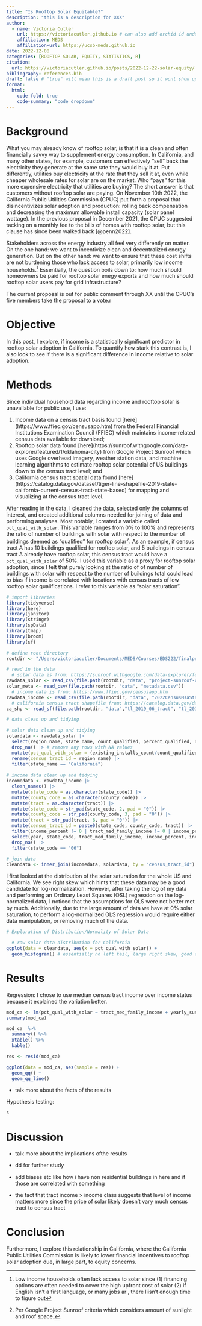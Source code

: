```yaml
---
title: "Is Rooftop Solar Equitable?"
description: "this is a description for XXX"
author:
  - name: Victoria Cutler
    url: https://victoriacutler.github.io # can also add orchid id under here
    affiliation: MEDS 
    affiliation-url: https://ucsb-meds.github.io
date: 2022-12-08
categories: [ROOFTOP SOLAR, EQUITY, STATISTICS, R]
citation:
  url: https://victoriacutler.github.io/posts/2022-12-22-solar-equity/
bibliography: references.bib
draft: false # "true" will mean this is a draft post so it wont show up on my site
format:
  html:
    code-fold: true
    code-summary: "code dropdown"
---
```


# Background

What you may already know of rooftop solar, is that it is a clean and often financially savvy way to supplement energy consumption. In California, and many other states, for example, customers can effectively "sell" back the electricity they generate at the same rate they would buy it at. Put differently, utilities buy electricity at the rate that they sell it at, even while cheaper wholesale rates for solar are on the market. Who "pays" for this more expensive electricity that utilities are buying? The short answer is that customers without rooftop solar are paying. On November 10th 2022, the California Public Utilities Commission (CPUC) put forth a proposal that disincentivizes solar adoption and production: rolling back compensation and decreasing the maximum allowable install capacity (solar panel wattage). In the previous proposal in December 2021, the CPUC suggested tacking on a monthly fee to the bills of homes with rooftop solar, but this clause has since been walked back [@penn2022].

Stakeholders across the energy industry all feel very differently on matter. On the one hand: we want to incentivize clean and decentralized energy generation. But on the other hand: we want to ensure that these cost shifts are not burdening those who lack access to solar, primarily low income households.[^1] Essentially, the question boils down to: how much should homeowners be paid for rooftop solar enegy exports and how much should rooftop solar users pay for grid infrastructure?

[^1]: Low income households often lack access to solar since (1) financing options are often needed to cover the high upfront cost of solar (2) if English isn't a first language, or many jobs ar , there liisn't enough time to figure out

The current proposal is out for public comment through XX until the CPUC's five members take the proposal to a vote.r

# Objective

In this post, I explore, if income is a statistically significant predictor in rooftop solar adoption in California. To quantify how stark this contrast is, I also look to see if there is a significant difference in income relative to solar adoption.

# Methods

Since individual household data regarding income and rooftop solar is unavailable for public use, I use:

1.  Income data on a census tract basis found \[here\](https://www.ffiec.gov/censusapp.htm) from the Federal Financial Institutions Examination Council (FFIEC) which maintains income-related census data available for download;
2.  Rooftop solar data found \[here\](https://sunroof.withgoogle.com/data-explorer/featured/1/oklahoma-city) from Google Project Sunroof which uses Google overhead imagery, weather station data, and machine learning algorithms to estimate rooftop solar potential of US buildings down to the census tract level; and
3.  California census tract spatial data found \[here\] (https://catalog.data.gov/dataset/tiger-line-shapefile-2019-state-california-current-census-tract-state-based) for mapping and visualizing at the census tract level.

After reading in the data, I cleaned the data, selected only the columns of interest, and created additional columns needed for joining of data and performing analyses. Most notably, I created a variable called `pct_qual_with_solar`. This variable ranges from 0% to 100% and represents the ratio of number of buildings with solar with respect to the number of buildings deemed as "qualified" for rooftop solar[^2]. As an example, if census tract A has 10 buildings qualified for rooftop solar, and 5 buildings in census tract A already have rooftop solar, this census tract would have a `pct_qual_with_solar` of 50%. I used this variable as a proxy for rooftop solar adoption, since I felt that purely looking at the ratio of of number of buildings with solar with respect to the number of buildings total could lead to bias if income is correlated with locations with census tracts of low rooftop solar qualifications. I refer to this variable as "solar saturation".

[^2]: Per Google Project Sunroof criteria which considers amount of sunlight and roof space.

```r
# import libraries 
library(tidyverse)
library(here)
library(janitor)
library(stringr)
library(spData)
library(tmap)
library(broom)
library(sf)

# define root directory
rootdir <- "/Users/victoriacutler/Documents/MEDS/Courses/EDS222/finalproject"

# read in the data
  # solar data is from: https://sunroof.withgoogle.com/data-explorer/featured/1/oklahoma-city
rawdata_solar <- read_csv(file.path(rootdir, "data", "project-sunroof-census_tract.csv")) 
solar_meta <- read_csv(file.path(rootdir, "data", "metadata.csv"))
  # income data is from: https://www.ffiec.gov/censusapp.htm
rawdata_income <- read_csv(file.path(rootdir, "data", "2022CensusMsaStateCountyTractWithIncomeInd.csv"))
  # california census tract shapefile from: https://catalog.data.gov/dataset/tiger-line-shapefile-2019-state-california-current-census-tract-state-based
ca_shp <- read_sf(file.path(rootdir, "data","tl_2019_06_tract", "tl_2019_06_tract.shp"))

# data clean up and tidying 

# solar data clean up and tidying
solardata <- rawdata_solar |> 
  select(region_name, state_name, count_qualified, percent_qualified, number_of_panels_median, number_of_panels_total, yearly_sunlight_kwh_median, yearly_sunlight_kwh_total, existing_installs_count) |>  # limit to variables of interest, removing percent covered since range is above 100%
  drop_na() |> # remove any rows with NA values
  mutate(pct_qual_with_solar = (existing_installs_count/count_qualified) * 100) |> # small numbers mean that this census tract is not living up to it's potential in terms of solar! 
  rename(census_tract_id = region_name) |> 
  filter(state_name == "California")
  
# income data clean up and tidying
incomedata <- rawdata_income |> 
  clean_names() |> 
  mutate(state_code = as.character(state_code)) |> 
  mutate(county_code = as.character(county_code)) |> 
  mutate(tract = as.character(tract)) |> 
  mutate(state_code = str_pad(state_code, 2, pad = "0")) |> 
  mutate(county_code = str_pad(county_code, 3, pad = "0")) |> 
  mutate(tract = str_pad(tract, 6, pad = "0")) |> 
  mutate(census_tract_id = paste0(state_code, county_code, tract)) |> 
  filter(income_percent != 0 | tract_med_family_income != 0 | income_percent != 0) |> # removing 0s since this is inaccurate data
  select(year, state_code, tract_med_family_income, income_percent, income_level_ind, census_tract_id) |> 
  drop_na() |> 
  filter(state_code == "06")

# join data
cleandata <- inner_join(incomedata, solardata, by = "census_tract_id")
```

I first looked at the distribution of the solar saturation for the whole US and California. We see right skew which hints that these data may be a good candidate for log-normalization. However, after taking the log of my data and performing an Ordinary Least Squares (OSL) regression on the log-normalized data, I noticed that the assumptions for OLS were not better met by much. Additionally, due to the large amount of data we have at 0% solar saturation, to perform a log-normalized OLS regression would require either data manipulation, or removing much of the data.

```r
# Exploration of Distribution/Normality of Solar Data

  # raw solar data distribution for California
ggplot(data = cleandata, aes(x = pct_qual_with_solar)) +
  geom_histogram() # essentially no left tail, large right skew, good candidate for a log transformation to get data normal
```

# Results

Regression: I chose to use median census tract income over income status because it explained the variation better.

```r
mod_ca <- lm(pct_qual_with_solar ~ tract_med_family_income + yearly_sunlight_kwh_median, data = cleandata)
summary(mod_ca)

mod_ca  %>%
  summary() %>% 
  xtable() %>% 
  kable()

res <- resid(mod_ca)

ggplot(data = mod_ca, aes(sample = res)) +
  geom_qq() +
  geom_qq_line()
```

-   talk more about the facts of the results

Hypothesis testing:

```r
s
```

# Discussion

-   talk more about the implications ofthe results

-   dd for further study

-   add biases etc like how i have non residential buildings in here and if those are correlated with something

-   the fact that tract income \> income class suggests that level of income matters more since the price of solar likely doesn't vary much census tract to census tract

# Conclusion

Furthermore, I explore this relationship in California, where the California Public Utilities Commission is likely to lower financial incentives to rooftop solar adoption due, in large part, to equity concerns.

